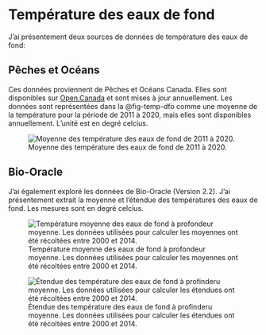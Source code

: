 # Température des eaux de fond {#sec-temp}

J'ai présentement deux sources de données de température des eaux de fond:

## Pêches et Océans

Ces données proviennent de Pêches et Océans Canada. 
Elles sont disponibles sur [Open.Canada](https://open.canada.ca/data/en/dataset/10987662-c496-4ba8-a6b9-21cb5a134da2) et sont mises à jour annuellement. 
Les données sont représentées dans la @fig-temp-dfo comme une moyenne de la température pour la période de 2011 à 2020, mais elles sont disponibles annuellement.
L'unité est en degré celcius.

![Moyenne des température des eaux de fond de 2011 à 2020.](figures/env_mean_temperature.png){#fig-temp-dfo}


## Bio-Oracle

J'ai également exploré les données de Bio-Oracle (Version 2.2). 
J'ai présentement extrait la moyenne et l'étendue des températures des eaux de fond.
Les mesures sont en degré celcius.

![Température moyenne des eaux de fond à profondeur moyenne. Les données utilisées pour calculer les moyennes ont été récoltées entre 2000 et 2014.](figures/env_bottom_temperature_mean.png){#fig-bo-temp-mean}

![Étendue des température des eaux de fond à profinderu moyenne. Les données utilisées pour calculer les étendues ont été récoltées entre 2000 et 2014.](figures/env_bottom_temperature_range.png){#fig-bo-temp-range}
